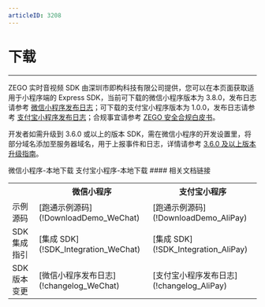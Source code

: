 ```yaml
---
articleID: 3208
---
```

# 下载

- - -

ZEGO 实时音视频 SDK 由深圳市即构科技有限公司提供，您可以在本页面获取适用于小程序端的 Express SDK，当前可下载的微信小程序版本为 3.8.0，发布日志请参考 [微信小程序发布日志](!changelog_WeChat)；可下载的支付宝小程序版本为 1.0.0，发布日志请参考 [支付宝小程序发布日志](!changelog_AliPay)；合规事宜请参考 [ZEGO 安全合规白皮书](/policies-and-agreements/zego-security-and-compliance-white-paper)。

<Warning title="注意">

开发者如需升级到 3.6.0 或以上的版本 SDK，需在微信小程序的开发设置里，将部分域名添加至服务器域名，用于上报事件和日志，详情请参考 [3.6.0 及以上版本升级指南](!upgrade_guide6)。

</Warning>
 
<CardGroup cols={2}>
<Card title="Express SDK v3.8.0" href="https://storage.zego.im/webplatform/ZegoExpress-MiniProgram.zip">
微信小程序-本地下载
</Card>
<Card title="Express SDK v1.0.0"  href="https://storage.zego.im/webplatform/ZegoExpress-AlipayMiniProgram.zip">
支付宝小程序-本地下载
</Card>
</CardGroup>
#### 相关文档链接

<table>
  
<tbody><tr>
<th></th>
<th>微信小程序</th>
<th>支付宝小程序</th>
</tr>
<tr>
<td>示例源码</td>
<td>[跑通示例源码](!DownloadDemo_WeChat)</td>
<td>[跑通示例源码](!DownloadDemo_AliPay)</td>
</tr>
<tr>
<td>SDK 集成指引</td>
<td>[集成 SDK](!SDK_Integration_WeChat)</td>
<td>[集成 SDK](!SDK_Integration_AliPay)</td>
</tr>
<tr>
<td>SDK 版本变更</td>
<td>[微信小程序发布日志](!changelog_WeChat)</td>
<td>[支付宝小程序发布日志](!changelog_AliPay)</td>
</tr>
</tbody></table>



